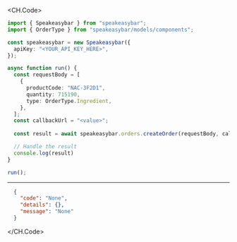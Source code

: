 
<CH.Code>
```typescript CreateOrder.ts
import { Speakeasybar } from "speakeasybar";
import { OrderType } from "speakeasybar/models/components";

const speakeasybar = new Speakeasybar({
  apiKey: "<YOUR_API_KEY_HERE>",
});

async function run() {
  const requestBody = [
    {
      productCode: "NAC-3F2D1",
      quantity: 715190,
      type: OrderType.Ingredient,
    },
  ];
  const callbackUrl = "<value>";
  
  const result = await speakeasybar.orders.createOrder(requestBody, callbackUrl);

  // Handle the result
  console.log(result)
}

run();
```
---

```json Example Response
  {
    "code": "None",
    "details": {},
    "message": "None"
  }
```
</CH.Code>
